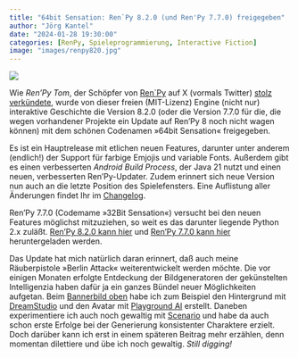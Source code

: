 ```yaml
---
title: "64bit Sensation: Ren`Py 8.2.0 (und Ren'Py 7.7.0) freigegeben"
author: "Jörg Kantel"
date: "2024-01-28 19:30:00"
categories: [RenPy, Spieleprogrammierung, Interactive Fiction]
image: "images/renpy820.jpg"
---
```


[![](images/renpy820-b.jpg)](https://www.flickr.com/photos/schockwellenreiter/53493569703/)

Wie *Ren'Py Tom*, der Schöpfer von [Ren`Py](http://cognitiones.kantel-chaos-team.de/multimedia/spieleprogrammierung/renpy.html) auf X (vormals Twitter) [stolz verkündete](https://twitter.com/renpytom/status/1751439130431455351?t=_yvnYeEbdk9fvZ80VY2OKw), wurde von dieser freien (MIT-Lizenz) Engine (nicht nur) interaktive Geschichte die Version 8.2.0 (oder die Version 7.7.0 für die, die wegen vorhandener Projekte ein Update auf Ren'Py 8 noch nicht wagen können) mit dem schönen Codenamen »64bit Sensation« freigegeben.

Es ist ein Hauptrelease mit etlichen neuen Features, darunter unter anderem (endlich!) der Support für farbige Emjojis und variable Fonts. Außerdem gibt es einen verbesserten *Android Build Process*, der Java 21 nutzt und einen neuen, verbesserten Ren'Py-Updater. Zudem erinnert sich neue Version nun auch an die letzte Position des Spielefensters. Eine Auflistung aller Änderungen findet Ihr im [Changelog](https://www.renpy.org/doc/html/changelog.html).

Ren'Py 7.7.0 (Codemame »32Bit Sensation«) versucht bei den neuen Features möglichst mitzuziehen, so weit es das darunter liegende Python 2.x zuläßt. [Ren'Py 8.2.0 kann hier](https://www.renpy.org/release/8.2.0) und [Ren'Py 7.7.0 kann hier](https://www.renpy.org/release/7.7.0) heruntergeladen werden.

Das Update hat mich natürlich daran erinnert, daß auch meine Räuberpistole »Berlin Attack« weiterentwickelt werden möchte. Die vor einigen Monaten erfolgte Entdeckung der Bildgeneratoren der gekünstelten Intelligenzia haben dafür ja ein ganzes Bündel neuer Möglichkeiten aufgetan. Beim [Bannerbild oben](https://www.flickr.com/photos/schockwellenreiter/53493569703/) habe ich zum Beispiel den Hintergrund mit [DreamStudio](https://beta.dreamstudio.ai/generate) und den Avatar mit [Playground AI](http://cognitiones.kantel-chaos-team.de/technikgeschichte/rechnerundnetze/playgroundai.html) erstellt. Daneben experimentiere ich auch noch gewaltig mit [Scenario](http://cognitiones.kantel-chaos-team.de/technikgeschichte/rechnerundnetze/scenario.html) und habe da auch schon erste Erfolge bei der Generierung konsistenter Charaktere erzielt. Doch darüber kann ich erst in einem späteren Beitrag mehr erzählen, denn momentan dilettiere und übe ich noch gewaltig. *Still digging!*